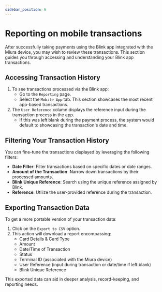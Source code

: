 ```yaml
---
sidebar_position: 6
---
```


# Reporting on mobile transactions
After successfully taking payments using the Blink app integrated with the Miura device, you may wish to review these transactions. This section guides you through accessing and understanding your Blink app transactions.

## Accessing Transaction History

1. To see transactions processed via the Blink app:
   - Go to the `Reporting` page.
   - Select the `Mobile App` tab. This section showcases the most recent app-based transactions.
2. The `User Reference` column displays the reference input during the transaction process in the app. 
   - If this was left blank during the payment process, the system would default to showcasing the transaction's date and time.

## Filtering Your Transaction History

You can fine-tune the transactions displayed by leveraging the following filters:

- **Date Filter**: Filter transactions based on specific dates or date ranges.
- **Amount of the Transaction**: Narrow down transactions by their processed amounts.
- **Blink Unique Reference**: Search using the unique reference assigned by Blink.
- **Reference**: Utilize the user-provided reference during the transaction.

## Exporting Transaction Data

To get a more portable version of your transaction data:
1. Click on the `Export to CSV` option. 
2. This action will download a report encompassing:
   - Card Details & Card Type
   - Amount
   - Date/Time of Transaction
   - Status
   - Terminal ID (associated with the Miura device)
   - User Reference (input during transaction or date/time if left blank)
   - Blink Unique Reference

This exported data can aid in deeper analysis, record-keeping, and reporting needs.
